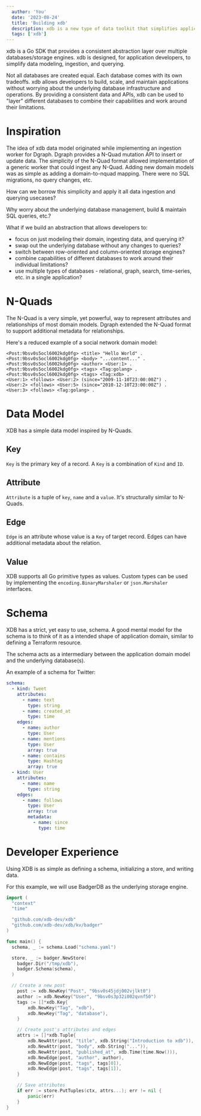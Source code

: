 ```yaml
---
  author: 'You'
  date: '2023-08-24'
  title: 'Building xdb'
  description: xdb is a new type of data toolkit that simplifies application development and database operations.
  tags: ['xdb']
---
```


xdb is a Go SDK that provides a consistent abstraction layer over multiple databases/storage engines. xdb is designed, for application developers, to simplify data modeling, ingestion, and querying.

Not all databases are created equal. Each database comes with its own tradeoffs. xdb allows developers to build, scale, and maintain applications without worrying about the underlying database infrastructure and operations. By providing a consistent data and APIs, xdb can be used to "layer" different databases to combine their capabilities and work around their limitations.

# Inspiration

The idea of xdb data model originated while implementing an ingestion worker for Dgraph. Dgraph provides a N-Quad mutation API to insert or update data. The simplicity of the N-Quad format allowed implementation of a generic worker that could ingest any N-Quad. Adding new domain models was as simple as adding a domain-to-nquad mapping. There were no SQL migrations, no query changes, etc.

How can we borrow this simplicity and apply it all data ingestion and querying usecases?

Why worry about the underlying database management, build & maintain SQL queries, etc.?

What if we build an abstraction that allows developers to:

- focus on just modeling their domain, ingesting data, and querying it?
- swap out the underlying database without any changes to queries?
- switch between row-oriented and column-oriented storage engines?
- combine capabilities of different databases to work around their individual limitations?
- use multiple types of databases - relational, graph, search, time-series, etc. in a single application?

# N-Quads

The N-Quad is a very simple, yet powerful, way to represent attributes and relationships of most domain models. Dgraph extended the N-Quad format to support additional metadata for relationships.

Here's a reduced example of a social network domain model:

```
<Post:9bsv0s5ocl6002kdg0fg> <title> "Hello World" .
<Post:9bsv0s5ocl6002kdg0fg> <body> "...content..." .
<Post:9bsv0s5ocl6002kdg0fg> <author> <User:1> .
<Post:9bsv0s5ocl6002kdg0fg> <tags> <Tag:golang> .
<Post:9bsv0s5ocl6002kdg0fg> <tags> <Tag:xdb> .
<User:1> <follows> <User:2> (since="2009-11-10T23:00:00Z") .
<User:2> <follows> <User:5> (since="2010-12-10T23:00:00Z") .
<User:3> <follows> <Tag:golang> .
```

# Data Model

XDB has a simple data model inspired by N-Quads.

## Key

`Key` is the primary key of a record. A `Key` is a combination of `Kind` and `ID`.

## Attribute

`Attribute` is a tuple of `key`, `name` and a `value`. It's structurally similar to N-Quads.

## Edge

`Edge` is an attribute whose value is a `Key` of target record. Edges can have additional metadata about the relation.

## Value

XDB supports all Go primitive types as values. Custom types can be used by implementing the `encoding.BinaryMarshaler` or `json.Marshaler` interfaces.

# Schema

XDB has a strict, yet easy to use, schema. A good mental model for the schema is to think of it as a intended shape of application domain, similar to defining a Terraform resource.

The schema acts as a intermediary between the application domain model and the underlying database(s).

An example of a schema for Twitter:

```yaml
schema:
  - kind: Tweet
    attributes:
      - name: text
        type: string
      - name: created_at
        type: time
    edges:
      - name: author
        type: User
      - name: mentions
        type: User
        array: true
      - name: contains
        type: Hashtag
        array: true
  - kind: User
    attributes:
      - name: name
        type: string
    edges:
      - name: follows
        type: User
        array: true
        metadata:
          - name: since
            type: time
```

# Developer Experience

Using XDB is as simple as defining a schema, initializing a store, and writing data.

For this example, we will use BadgerDB as the underlying storage engine.

```go
import (
  "context"
  "time"

  "github.com/xdb-dev/xdb"
  "github.com/xdb-dev/xdb/kv/badger"
)

func main() {
  schema, _ := schema.Load("schema.yaml")

  store, _ := badger.NewStore(
    badger.Dir("/tmp/xdb"),
    badger.Schema(schema),
  )

  // Create a new post
	post := xdb.NewKey("Post", "9bsv0s45jdj002vjlkt0")
	author := xdb.NewKey("User", "9bsv0s3p32i002qvnf50")
	tags := []*xdb.Key{
		xdb.NewKey("Tag", "xdb"),
		xdb.NewKey("Tag", "database"),
	}

	// Create post's attributes and edges
	attrs := []*xdb.Tuple{
		xdb.NewAttr(post, "title", xdb.String("Introduction to xdb")),
		xdb.NewAttr(post, "body", xdb.String("...")),
		xdb.NewAttr(post, "published_at", xdb.Time(time.Now())),
		xdb.NewEdge(post, "author", author),
		xdb.NewEdge(post, "tags", tags[0]),
		xdb.NewEdge(post, "tags", tags[1]),
	}

	// Save attributes
	if err := store.PutTuples(ctx, attrs...); err != nil {
		panic(err)
	}
}
```

